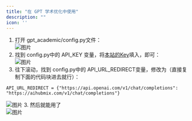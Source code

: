 ```yaml
---
title: "在 GPT 学术优化中使用"
description: ""
icon: ''
---
```


1. 打开 gpt_academic/config.py文件：  
![图片](../media/image16.png) 
1. 找到 config.py中的 API_KEY 变量，将[本站的Key](https://aihubmix.com/token)填入，即可：  
![图片](../media/image17.png) 
2. 往下滚动，找到 config.py中的 API_URL_REDIRECT变量，修改为（直接复制下面的代码块进去就行）：  
```
API_URL_REDIRECT = {"https://api.openai.com/v1/chat/completions": "https://aihubmix.com/v1/chat/completions"}
```
![图片](../media/image18.png) 
3. 然后就能用了  
![图片](../media/image19.png) 
